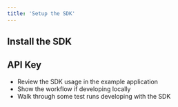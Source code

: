 ```yaml
---
title: 'Setup the SDK'
---
```


## Install the SDK

## API Key

- Review the SDK usage in the example application
- Show the workflow if developing locally
- Walk through some test runs developing with the SDK

